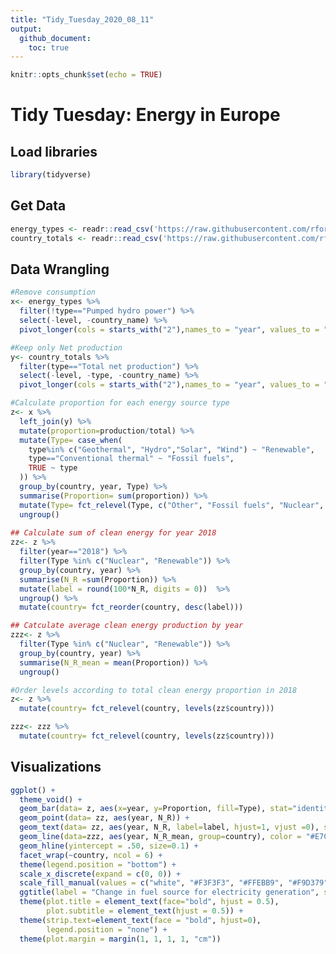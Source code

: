 ```yaml
---
title: "Tidy_Tuesday_2020_08_11"
output: 
  github_document:
    toc: true
---
```


```r
knitr::opts_chunk$set(echo = TRUE)
```

# Tidy Tuesday: Energy in Europe


## Load libraries

```r
library(tidyverse)

```

## Get Data

```r
energy_types <- readr::read_csv('https://raw.githubusercontent.com/rfordatascience/tidytuesday/master/data/2020/2020-08-04/energy_types.csv')
country_totals <- readr::read_csv('https://raw.githubusercontent.com/rfordatascience/tidytuesday/master/data/2020/2020-08-04/country_totals.csv')
```

## Data Wrangling 

```r
#Remove consumption
x<- energy_types %>%
  filter(!type=="Pumped hydro power") %>%
  select(-level, -country_name) %>%
  pivot_longer(cols = starts_with("2"),names_to = "year", values_to = "production")

#Keep only Net production
y<- country_totals %>%
  filter(type=="Total net production") %>%
  select(-level, -type, -country_name) %>%
  pivot_longer(cols = starts_with("2"),names_to = "year", values_to = "total")

#Calculate proportion for each energy source type
z<- x %>%
  left_join(y) %>%
  mutate(proportion=production/total) %>%
  mutate(Type= case_when(
    type%in% c("Geothermal", "Hydro","Solar", "Wind") ~ "Renewable",
    type=="Conventional thermal" ~ "Fossil fuels",
    TRUE ~ type
  )) %>%
  group_by(country, year, Type) %>%
  summarise(Proportion= sum(proportion)) %>%
  mutate(Type= fct_relevel(Type, c("Other", "Fossil fuels", "Nuclear", "Renewable"))) %>%
  ungroup()
 
## Calculate sum of clean energy for year 2018
zz<- z %>%
  filter(year=="2018") %>%
  filter(Type %in% c("Nuclear", "Renewable")) %>%
  group_by(country, year) %>%
  summarise(N_R =sum(Proportion)) %>%
  mutate(label = round(100*N_R, digits = 0))  %>%
  ungroup() %>%
  mutate(country= fct_reorder(country, desc(label)))

## Catculate average clean energy production by year
zzz<- z %>%
  filter(Type %in% c("Nuclear", "Renewable")) %>%
  group_by(country, year) %>%
  summarise(N_R_mean = mean(Proportion)) %>%
  ungroup() 

#Order levels according to total clean energy proportion in 2018
z<- z %>% 
  mutate(country= fct_relevel(country, levels(zz$country)))

zzz<- zzz %>%
  mutate(country= fct_relevel(country, levels(zz$country)))
```

## Visualizations


```r

ggplot() +
  theme_void() +
  geom_bar(data= z, aes(x=year, y=Proportion, fill=Type), stat="identity", width=1) +
  geom_point(data= zz, aes(year, N_R)) +
  geom_text(data= zz, aes(year, N_R, label=label, hjust=1, vjust =0), size =2) +
  geom_line(data=zzz, aes(year, N_R_mean, group=country), color = "#E7C06E", linetype= "dotted") +
  geom_hline(yintercept = .50, size=0.1) +
  facet_wrap(~country, ncol = 6) +
  theme(legend.position = "bottom") + 
  scale_x_discrete(expand = c(0, 0)) +
  scale_fill_manual(values = c("white", "#F3F3F3", "#FFEBB9", "#F9D379"))  +
  ggtitle(label = "Change in fuel source for electricity generation", subtitle = "Countries are ordered by share of clean energy in 2018") +
  theme(plot.title = element_text(face="bold", hjust = 0.5),
        plot.subtitle = element_text(hjust = 0.5)) +
  theme(strip.text=element_text(face = "bold", hjust=0),
        legend.position = "none") +
  theme(plot.margin = margin(1, 1, 1, 1, "cm"))

```
